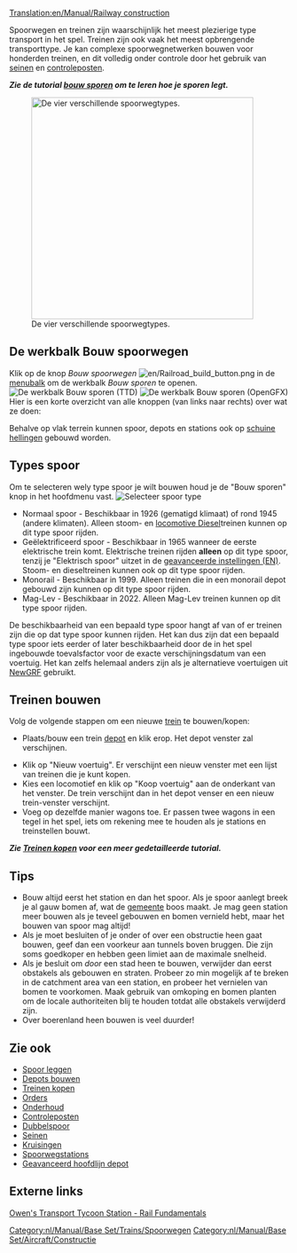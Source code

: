 [[Translation:en/Manual/Railway construction]]
{{nl/Inhoudsopgave}}

Spoorwegen en treinen zijn waarschijnlijk het meest plezierige type transport in het spel. Treinen zijn ook vaak het meest opbrengende transporttype. Je kan complexe spoorwegnetwerken bouwen voor honderden treinen, en dit volledig onder controle door het gebruik van [[nl/Manual/Seinen|seinen]] en [[nl/Manual/Controleposten|controleposten]].

'''''Zie de tutorial [[nl/Manual/Bouw sporen|bouw sporen]] om te leren hoe je sporen legt.'''''


[[File:en/Manual/4 Types of railway.png|thumb|none|400px|De vier verschillende spoorwegtypes.]]

== De werkbalk Bouw spoorwegen ==
Klik op de knop ''Bouw spoorwegen'' [[File:en/Railroad build button.png]] in de [[nl/Manual/Spelinterface#de-menubalk|menubalk]] om de werkbalk ''Bouw sporen'' te openen.
[[File:en/Manual/Railroad ConstructionTTD.png|none|frame|De werkbalk ''Bouw sporen'' (TTD)]]
[[File:nl/Manual/Bouw spoorwegen.png|none|frame|De werkbalk ''Bouw sporen'' (OpenGFX)]]
Hier is een korte overzicht van alle knoppen (van links naar rechts) over wat ze doen:
{{nl/Manual/Overzicht Bouw spoorwegen werkbalk}}

Behalve op vlak terrein kunnen spoor, depots en stations ook op [[nl/Archive/Manual/Settings/Bouwen op hellingen|schuine hellingen]] gebouwd worden.

==Types spoor==
Om te selecteren wely type spoor je wilt bouwen houd je de "Bouw sporen" knop in het hoofdmenu vast.
[[File:en/Manual/Openttd-rail1.png|none|frame|Selecteer spoor type]]
* Normaal spoor - Beschikbaar in 1926 (gematigd klimaat) of rond 1945 (andere klimaten). Alleen stoom- en [https://www.wikipedia.org/wiki/Diesel locomotive Diesel]treinen kunnen op dit type spoor rijden.
* Geëlektrificeerd spoor - Beschikbaar in 1965 wanneer de eerste elektrische trein komt. Elektrische treinen rijden '''alleen''' op dit type spoor, tenzij je "Elektrisch spoor" uitzet in de [[en/Archive/Manual/Settings/Advanced Settings|geavanceerde instellingen (EN)]]. Stoom- en dieseltreinen kunnen ook op dit type spoor rijden.
* Monorail - Beschikbaar in 1999. Alleen treinen die in een monorail depot gebouwd zijn kunnen op dit type spoor rijden.
* Mag-Lev - Beschikbaar in 2022. Alleen Mag-Lev treinen kunnen op dit type spoor rijden.

De beschikbaarheid van een bepaald type spoor hangt af van of er treinen zijn die op dat type spoor kunnen rijden. Het kan dus zijn dat een bepaald type spoor iets eerder of later beschikbaarheid door de in het spel ingebouwde toevalsfactor voor de exacte verschijningsdatum van een voertuig. Het kan zelfs helemaal anders zijn als je alternatieve voertuigen uit [[nl/Manual/NewGRF|NewGRF]] gebruikt.

==Treinen bouwen==
Volg de volgende stappen om een nieuwe [[nl/Manual/Treinen|trein]] te bouwen/kopen:
*Plaats/bouw een trein [[nl/Manual/Depots|depot]] en klik erop. Het depot venster zal verschijnen.

*Klik op "Nieuw voertuig". Er verschijnt een nieuw venster met een lijst van treinen die je kunt kopen.
*Kies een locomotief en klik op "Koop voertuig" aan de onderkant van het venster. De trein verschijnt dan in het depot venser en een nieuw trein-venster verschijnt.
*Voeg op dezelfde manier wagons toe. Er passen twee wagons in een tegel in het spel, iets om rekening mee te houden als je stations en treinstellen bouwt.


'''''Zie [[nl/Manual/Treinen kopen en verkopen|Treinen kopen]] voor een meer gedetailleerde tutorial.'''''

==Tips==
* Bouw altijd eerst het station en dan het spoor. Als je spoor aanlegt breek je al gauw bomen af, wat de [[en/Manual/Local authority|gemeente]] boos maakt. Je mag geen station meer bouwen als je teveel gebouwen en bomen vernield hebt, maar het bouwen van spoor mag altijd!
* Als je moet besluiten of je onder of over een obstructie heen gaat bouwen, geef dan een voorkeur aan tunnels boven bruggen. Die zijn soms goedkoper en hebben geen limiet aan de maximale snelheid.
* Als je besluit om ''door'' een stad heen te bouwen, verwijder dan eerst obstakels als gebouwen en straten. Probeer zo min mogelijk af te breken in de catchment area van een station, en probeer het vernielen van bomen te voorkomen. Maak gebruik van omkoping en bomen planten om de locale authoriteiten blij te houden totdat alle obstakels verwijderd zijn.
* Over boerenland heen bouwen is veel duurder!

==Zie ook==
*[[nl/Manual/Bouw sporen|Spoor leggen]]
*[[nl/Manual/Depots bouwen|Depots bouwen]]
*[[nl/Manual/Treinen kopen en verkopen|Treinen kopen]]
*[[nl/Manual/Orders|Orders]]
*[[nl/Manual/Onderhoud|Onderhoud]]
*[[nl/Manual/Controleposten|Controleposten]]
*[[nl/Community/Dubbelspoor|Dubbelspoor]]
*[[nl/Manual/Seinen|Seinen]]
*[[nl/Community/Junctionary/Main Page|Kruisingen]]
*[[nl/Manual/Spoorwegstation|Spoorwegstations]]
*[[nl/Manual/Depots bouwen#geavanceerde-depot-opstellingen|Geavanceerd hoofdlijn depot]]

==Externe links==
[http://www.transporttycoon.net/rail Owen's Transport Tycoon Station - Rail Fundamentals]

[[Category:nl/Manual/Base Set/Trains/Spoorwegen]]
[[Category:nl/Manual/Base Set/Aircraft/Constructie]]